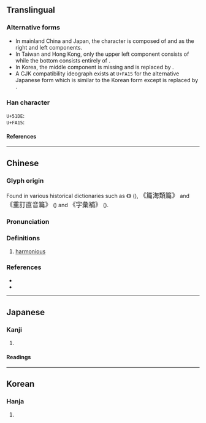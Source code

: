 {{also|熙|煕|熈|𠘑|𠘕}}
{{character info/new}}
{{character info/new|0xfa15}}
==Translingual==

===Alternative forms===
* In mainland China and Japan, the character is composed of {{l|mul|冫}} and {{l|mul|熈}} as the right and left components.
* In Taiwan and Hong Kong, only the upper left component consists of {{l|mul|冫}} while the bottom consists entirely of {{l|mul|灬}}.
* In Korea, the middle component {{l|mul|丿}} is missing and {{l|mul|巳}} is replaced by {{l|mul|㔾}}. <!-- Refer Unicode charts, version 10.0 (2017) -->
* A CJK compatibility ideograph exists at <code>U+FA15</code> for the alternative Japanese form which is similar to the Korean form except {{l|mul|㔾}} is replaced by {{l|mul|巳}}.

===Han character===
<code>U+51DE</code>: {{Han char|rn=15|rad=冫|as=14|ask+=12|sn=16|snk+=14|four=37131,37331|canj=IMLUF,IMLSF|ids=⿰冫熈(GJ),⿱⿰冫⿲丿臣巳灬(HT),⿱⿲冫臣㔾灬(K)}}</br>
<code>U+FA15</code>: {{Han char|rn=15|rad=冫|as=14|sn=16|four=|canj=IUF|ids=⿱⿲冫臣巳灬}}

====References====
{{Han ref|kx=0133.460|dkj=01721|dj=0298.280|hdz=10301.160|uh=51DE}}
{{Han ref|uh=FA15}}

----

==Chinese==
{{zh-forms}}

===Glyph origin===
Found in various historical dictionaries such as 《{{w2|zh|四聲篇海}}》 ({{w|Jin dynasty (1115–1234)|Jin dynasty}}), <big>《篇海類篇》</big> and <big>《重訂直音篇》</big> ({{w|Ming dynasty}}) and <big>《字彙補》</big> ({{w|Qing dynasty}}).

===Pronunciation===
{{zh-pron
|m=xī
|c=hei1
|mc=y
|oc=y
|cat=a
}}

===Definitions===
{{zh-hanzi}}

# {{zh-hg}} [[harmonious]]
#: {{zh-syn|和}}

===References===
* {{R:twedu|C00497}}
* {{R:yue:Hanzi}}

----

==Japanese==

===Kanji===
{{ja-kanji|grade=|rs=冫14}}

# {{rfdef|ja|sort=冫14}}

====Readings====
{{ja-readings
|on=き
|kun=やわらぐ
}}

----

==Korean==

===Hanja===
{{ko-hanja|hangeul=희|rv=hui|mr=hŭi}}

# {{rfdef|ko|sort=冫14}}